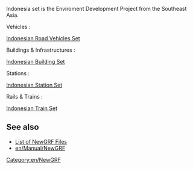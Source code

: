 Indonesia set is the Enviroment Development Project from the Southeast Asia.

Vehicles :

[http://www.tt-forums.net/viewtopic.php?f=26&t=67052 Indonesian Road Vehicles Set]

Buildings & Infrastructures :

[http://www.tt-forums.net/viewtopic.php?f=26&t=68360 Indonesian Building Set]

Stations :

[http://www.tt-forums.net/viewtopic.php?f=26&t=64008 Indonesian Station Set]

Rails & Trains :

[http://www.tt-forums.net/viewtopic.php?f=26&t=66525 Indonesian Train Set]

== See also ==
* [[en/Community/NewGRF/NewGRF List|List of NewGRF Files]]
* [[en/Manual/NewGRF]]

[[Category:en/NewGRF]]
